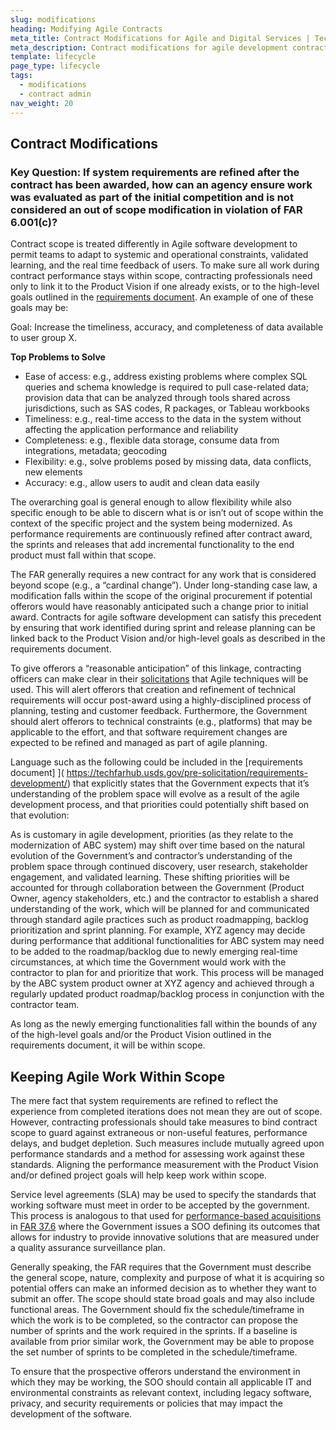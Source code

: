 ```yaml
---
slug: modifications
heading: Modifying Agile Contracts
meta_title: Contract Modifications for Agile and Digital Services | TechFAR Hub
meta_description: Contract modifications for agile development contracts and other digital services are primarily a question of scope. Get answers from the TechFAR Hub.
template: lifecycle
page_type: lifecycle
tags:
  - modifications
  - contract admin
nav_weight: 20
---
```

## Contract Modifications
### Key Question: If system requirements are refined after the contract has been awarded, how can an agency ensure work was evaluated as part of the initial competition and is not considered an out of scope modification in violation of FAR 6.001(c)?

Contract scope is treated differently in Agile software development to permit teams to adapt to systemic and operational constraints, validated learning, and the real time feedback of users. To make sure all work during contract performance stays within scope, contracting professionals need only to link it to the Product Vision if one already exists, or to the high-level goals outlined in the [requirements document]( https://techfarhub.usds.gov/pre-solicitation/requirements-development/). An example of one of these goals may be:

Goal:  Increase the timeliness, accuracy, and completeness of data available to user group X.

**Top Problems to Solve**

-	Ease of access: e.g., address existing problems where complex SQL queries and schema knowledge is required to pull case-related data; provision data that can be analyzed through tools shared across jurisdictions, such as SAS codes, R packages, or Tableau workbooks
-	Timeliness: e.g., real-time access to the data in the system without affecting the application performance and reliability 
-	Completeness: e.g., flexible data storage, consume data from integrations, metadata; geocoding
-	Flexibility: e.g., solve problems posed by missing data, data conflicts, new elements
-	Accuracy: e.g., allow users to audit and clean data easily

The overarching goal is general enough to allow flexibility while also specific enough to be able to discern what is or isn’t out of scope within the context of the specific project and the system being modernized. As performance requirements are continuously refined after contract award, the sprints and releases that add incremental functionality to the end product must fall within that scope.

The FAR generally requires a new contract for any work that is considered beyond scope (e.g., a “cardinal change”). Under long-standing case law, a modification falls within the scope of the original procurement if potential offerors would have reasonably anticipated such a change prior to initial award. Contracts for agile software development can satisfy this precedent by ensuring that work identified during sprint and release planning can be linked back to the Product Vision and/or high-level goals as described in the requirements document. 

To give offerors a “reasonable anticipation” of this linkage, contracting officers can make clear in their [solicitations]( https://techfarhub.usds.gov/solicitation/contract-design/) that Agile techniques will be used. This will alert offerors that creation and refinement of technical requirements will occur post-award using a highly-disciplined process of planning, testing and customer feedback. Furthermore, the Government should alert offerors to technical constraints (e.g., platforms) that may be applicable to the effort, and that software requirement changes are expected to be refined and managed as part of agile planning. 

Language such as the following could be included in the [requirements document] ]( https://techfarhub.usds.gov/pre-solicitation/requirements-development/) that explicitly states that the Government expects that it’s understanding of the problem space will evolve as a result of the agile development process, and that priorities could potentially shift based on that evolution:

As is customary in agile development, priorities (as they relate to the modernization of ABC system) may shift over time based on the natural evolution of the Government’s and contractor’s understanding of the problem space through continued discovery, user research, stakeholder engagement, and validated learning. These shifting priorities will be accounted for through collaboration between the Government (Product Owner, agency stakeholders, etc.) and the contractor to establish a shared understanding of the work, which will be planned for and communicated through standard agile practices such as product roadmapping, backlog prioritization and sprint planning. For example, XYZ agency may decide during performance that additional functionalities for ABC system may need to be added to the roadmap/backlog due to newly emerging real-time circumstances, at which time the Government would work with the contractor to plan for and prioritize that work. This process will be managed by the ABC system product owner at XYZ agency and achieved through a regularly updated product roadmap/backlog process in conjunction with the contractor team.

As long as the newly emerging functionalities fall within the bounds of any of the high-level goals and/or the Product Vision outlined in the requirements document, it will be within scope.

## Keeping Agile Work Within Scope

The mere fact that system requirements are refined to reflect the experience from completed iterations does not mean they are out of scope. However, contracting professionals should take measures to bind contract scope to guard against extraneous or non-useful features, performance delays, and budget depletion. Such measures include mutually agreed upon performance standards and a method for assessing work against these standards. Aligning the performance measurement with the Product Vision and/or defined project goals will help keep work within scope.

Service level agreements (SLA) may be used to specify the standards that working software must meet in order to be accepted by the government. This process is analogous to that used for [performance-based acquisitions]( https://techfarhub.usds.gov/solicitation/performance-based-contracting/) in [FAR 37.6]( https://www.acquisition.gov/far/subpart-37.6) where the Government issues a SOO defining its outcomes that allows for industry to provide innovative solutions that are measured under a quality assurance surveillance plan.

Generally speaking, the FAR requires that the Government must describe the general scope, nature, complexity and purpose of what it is acquiring so potential offers can make an informed decision as to whether they want to submit an offer. The scope should state broad goals and may also include functional areas. The Government should fix the schedule/timeframe in which the work is to be completed, so the contractor can propose the number of sprints and the work required in the sprints. If a baseline is available from prior similar work, the Government may be able to propose the set number of sprints to be completed in the schedule/timeframe. 

To ensure that the prospective offerors understand the environment in which they may be working, the SOO should contain all applicable IT and environmental constraints as relevant context, including legacy software, privacy, and security requirements or policies that may impact the development of the software. 
